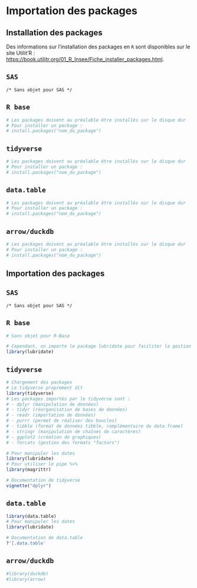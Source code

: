# Importation des packages

## Installation des packages

Des informations sur l'installation des packages en `R` sont disponibles sur le site Utilit'R : <https://book.utilitr.org/01_R_Insee/Fiche_installer_packages.html>.

::: {.panel-tabset group="language"}
## `SAS` {.unnumbered .unlisted}

``` sas
/* Sans objet pour SAS */
```

## `R base` {.unnumbered .unlisted}

```r
# Les packages doivent au préalable être installés sur le disque dur
# Pour installer un package :
# install.packages("nom_du_package")
```

## `tidyverse` {.unnumbered .unlisted}

```r
# Les packages doivent au préalable être installés sur le disque dur
# Pour installer un package :
# install.packages("nom_du_package")
```

## `data.table` {.unnumbered .unlisted}

```r
# Les packages doivent au préalable être installés sur le disque dur
# Pour installer un package :
# install.packages("nom_du_package")
```

## `arrow/duckdb` {.unnumbered .unlisted}

```r
# Les packages doivent au préalable être installés sur le disque dur
# Pour installer un package :
# install.packages("nom_du_package")
```
:::

## Importation des packages

::: {.panel-tabset group="language"}
## `SAS` {.unnumbered .unlisted}

``` sas
/* Sans objet pour SAS */
```

## `R base` {.unnumbered .unlisted}

```r
# Sans objet pour R-Base

# Cependant, on importe le package lubridate pour faciliter la gestion des dates
library(lubridate)
```

## `tidyverse` {.unnumbered .unlisted}

```r
# Chargement des packages
# Le tidyverse proprement dit
library(tidyverse)
# Les packages importés par le tidyverse sont :
# - dplyr (manipulation de données)
# - tidyr (réorganisation de bases de données)
# - readr (importation de données)
# - purrr (permet de réaliser des boucles)
# - tibble (format de données tibble, complémentaire du data.frame)
# - stringr (manipulation de chaînes de caractères)
# - ggplot2 (création de graphiques)
# - forcats (gestion des formats "factors")

# Pour manipuler les dates
library(lubridate)
# Pour utiliser le pipe %>%
library(magrittr)

# Documentation de tidyverse
vignette("dplyr")
```

## `data.table` {.unnumbered .unlisted}

```r
library(data.table)
# Pour manipuler les dates
library(lubridate)

# Documentation de data.table
?'[.data.table'
```

## `arrow/duckdb` {.unnumbered .unlisted}

```r
#library(duckdb)
#library(arrow)
```
:::